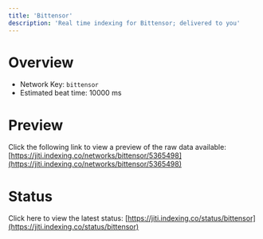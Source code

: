 ```yaml
---
title: 'Bittensor'
description: 'Real time indexing for Bittensor; delivered to you'
---
```


# Overview
- Network Key: `bittensor`
- Estimated beat time: 10000 ms

# Preview
Click the following link to view a preview of the raw data available: [https://jiti.indexing.co/networks/bittensor/5365498](https://jiti.indexing.co/networks/bittensor/5365498)

# Status
Click here to view the latest status: [https://jiti.indexing.co/status/bittensor](https://jiti.indexing.co/status/bittensor)

